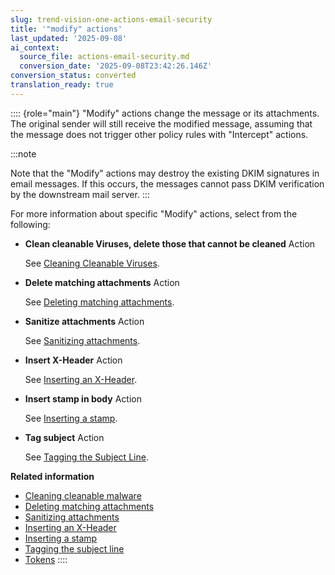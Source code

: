 ```yaml
---
slug: trend-vision-one-actions-email-security
title: '"modify" actions'
last_updated: '2025-09-08'
ai_context:
  source_file: actions-email-security.md
  conversion_date: '2025-09-08T23:42:26.146Z'
conversion_status: converted
translation_ready: true
---
```


:::: {role="main"}
"Modify" actions change the message or its attachments. The original sender will still receive the modified message, assuming that the message does not trigger other policy rules with "Intercept" actions.

:::note

Note that the "Modify" actions may destroy the existing DKIM signatures in email messages. If this occurs, the messages cannot pass DKIM verification by the downstream mail server.
:::

For more information about specific "Modify" actions, select from the following:

- **Clean cleanable Viruses, delete those that cannot be cleaned** Action

  See [Cleaning Cleanable Viruses](cleaning-cleanable-malware.mdx).

- **Delete matching attachments** Action

  See [Deleting matching attachments](deleting-matching-attachments.mdx).

- **Sanitize attachments** Action

  See [Sanitizing attachments](sanitizing-attachments.mdx).

- **Insert X-Header** Action

  See [Inserting an X-Header](inserting-x-header.mdx).

- **Insert stamp in body** Action

  See [Inserting a stamp](inserting-stamp.mdx).

- **Tag subject** Action

  See [Tagging the Subject Line](tagging-subject-line.mdx).

**Related information**

- [Cleaning cleanable malware](cleaning-cleanable-malware.mdx)
- [Deleting matching attachments](deleting-matching-attachments.mdx)
- [Sanitizing attachments](sanitizing-attachments.mdx)
- [Inserting an X-Header](inserting-x-header.mdx)
- [Inserting a stamp](inserting-stamp.mdx)
- [Tagging the subject line](tagging-subject-line.mdx)
- [Tokens](tokens.mdx)
::::
